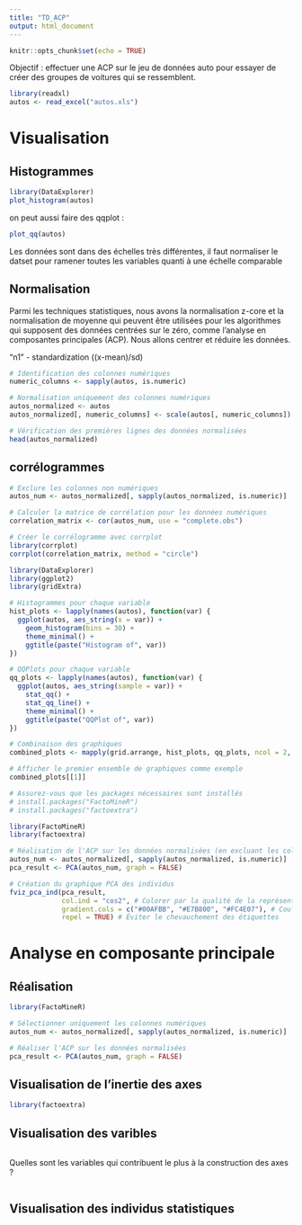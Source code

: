---
title: "TD_ACP"
output: html_document
---

```{r setup, include=FALSE}
knitr::opts_chunk$set(echo = TRUE)
```


Objectif : effectuer une ACP sur le jeu de données auto pour essayer de créer des groupes de voitures qui se ressemblent.


```{r}
library(readxl)
autos <- read_excel("autos.xls")
```



# Visualisation



## Histogrammes


```{r}
library(DataExplorer)
plot_histogram(autos) 
```

on peut aussi faire des qqplot :

```{r}
plot_qq(autos)
```

Les données sont dans des échelles très différentes, il faut normaliser le datset pour ramener toutes les variables quanti à une échelle comparable

## Normalisation

Parmi les techniques statistiques, nous avons la normalisation z-core et la normalisation de moyenne qui peuvent être utilisées pour les algorithmes qui supposent des données centrées sur le zéro, comme l’analyse en composantes principales (ACP). Nous allons centrer et réduire les données.

"n1" - standardization ((x-mean)/sd)


```{r}

# Identification des colonnes numériques
numeric_columns <- sapply(autos, is.numeric)

# Normalisation uniquement des colonnes numériques
autos_normalized <- autos
autos_normalized[, numeric_columns] <- scale(autos[, numeric_columns])

# Vérification des premières lignes des données normalisées
head(autos_normalized)


```


## corrélogrammes

```{r}
# Exclure les colonnes non numériques
autos_num <- autos_normalized[, sapply(autos_normalized, is.numeric)]

# Calculer la matrice de corrélation pour les données numériques
correlation_matrix <- cor(autos_num, use = "complete.obs")

# Créer le corrélogramme avec corrplot
library(corrplot)
corrplot(correlation_matrix, method = "circle")


```
```{r}
library(DataExplorer)
library(ggplot2)
library(gridExtra)

# Histogrammes pour chaque variable
hist_plots <- lapply(names(autos), function(var) {
  ggplot(autos, aes_string(x = var)) + 
    geom_histogram(bins = 30) +
    theme_minimal() +
    ggtitle(paste("Histogram of", var))
})

# QQPlots pour chaque variable
qq_plots <- lapply(names(autos), function(var) {
  ggplot(autos, aes_string(sample = var)) + 
    stat_qq() + 
    stat_qq_line() +
    theme_minimal() +
    ggtitle(paste("QQPlot of", var))
})

# Combinaison des graphiques
combined_plots <- mapply(grid.arrange, hist_plots, qq_plots, ncol = 2, SIMPLIFY = FALSE)

# Afficher le premier ensemble de graphiques comme exemple
combined_plots[[1]]

```
```{r}
# Assurez-vous que les packages nécessaires sont installés
# install.packages("FactoMineR")
# install.packages("factoextra")

library(FactoMineR)
library(factoextra)

# Réalisation de l'ACP sur les données normalisées (en excluant les colonnes non numériques)
autos_num <- autos_normalized[, sapply(autos_normalized, is.numeric)]
pca_result <- PCA(autos_num, graph = FALSE)

# Création du graphique PCA des individus
fviz_pca_ind(pca_result, 
             col.ind = "cos2", # Colorer par la qualité de la représentation
             gradient.cols = c("#00AFBB", "#E7B800", "#FC4E07"), # Couleurs
             repel = TRUE) # Éviter le chevauchement des étiquettes

```
# Analyse en composante principale

## Réalisation

```{r}
library(FactoMineR)

```

```{r}
# Sélectionner uniquement les colonnes numériques
autos_num <- autos_normalized[, sapply(autos_normalized, is.numeric)]

# Réaliser l'ACP sur les données normalisées
pca_result <- PCA(autos_num, graph = FALSE)
```


## Visualisation de l'inertie des axes

```{r}
library(factoextra)

```



## Visualisation des varibles

```{r}


```

Quelles sont les variables qui contribuent le plus à la construction des axes ?

```{r}




```


## Visualisation des individus statistiques

```{r}

```

